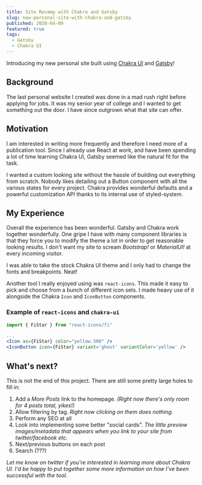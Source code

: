 ```yaml
---
title: Site Revamp with Chakra and Gatsby
slug: new-personal-site-with-chakra-and-gatsby
published: 2020-04-09
featured: true
tags:
  - Gatsby
  - Chakra UI
---
```



Introducing my new personal site built using [Chakra UI](https://chakra-ui.com/) and [Gatsby](https://www.gatsbyjs.org/)!

## Background

The last personal website I created was done in a mad rush right before applying for jobs.
It was my senior year of college and I wanted to get something out the door.
I have since outgrown what that site can offer.

## Motivation

I am interested in writing more frequently
and therefore I need more of a publication tool. Since I already use React at work, and have been spending a lot of time learning Chakra UI, Gatsby seemed like the natural fit
for the task.

I wanted a custom looking site without the hassle of building out everything from scratch.
Nobody likes detailing out a Button component with all the various states for every project.
Chakra provides wonderful defaults and a powerful customization API thanks to its internal use of styled-system.

## My Experience

Overall the experience has been wonderful. Gatsby and Chakra work together wonderfully. One gripe I have with many component
libraries is that they force you to modify the theme a lot in order to get reasonable looking results. I don't want my
site to scream _Bootstrap!_ or _MaterialUI!_ at every incoming visitor.

I was able to take the stock Chakra UI theme and I only had to change the fonts and breakpoints. Neat!

Another tool I really enjoyed using was `react-icons`. This made it easy to pick and choose from a bunch of different icon sets.
I made heavy use of it alongside the Chakra `Icon` and `IconButton` components.

### Example of `react-icons` and `chakra-ui`

```jsx
import { FiStar } from "react-icons/fi"

...
<Icon as={FiStar} color="yellow.500" />
<IconButton icon={FiStar} variant='ghost' variantColor='yellow' />
```

## What's next?

This is not the end of this project. There are still some pretty large holes to fill in:

1. Add a _More Posts_ link to the homepage. _(Right now there's only room for 4 posts total, yikes!)_
2. Allow filtering by tag. _Right now clicking on them does nothing._
3. Perform any SEO at all
4. Look into implementing some better "social cards". _The little preview images/metadata that appears when you link to your site from twitter/facebook etc._
5. Next/previous buttons on each post
6. Search (???)

_Let me know on twitter if you're interested in learning more about Chakra UI. I'd be happy to put together some
more information on how I've been successful with the tool._
